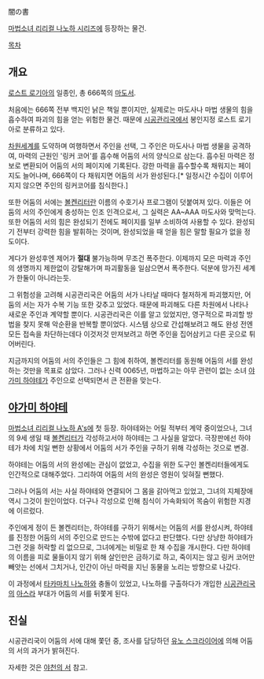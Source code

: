闇の書

[[마법소녀 리리컬 나노하 시리즈]]에 등장하는 물건.

[[목차]]

== 개요 ==
[[로스트 로기아]]의 일종인, 총 666쪽의 [[마도서]].

처음에는 666쪽 전부 백지인 낡은 책일 뿐이지만, 실제로는 마도사나 마법 생물의 힘을 흡수하여 파괴의 힘을 얻는 위험한 물건. 때문에 [[시공관리국]]에서 봉인지정 로스트 로기아로 분류하고 있다.

[[차원세계]]를 도약하며 여행하면서 주인을 선택, 그 주인은 마도사나 마법 생물을 공격하여, 마력의 근원인 '링커 코어'를 흡수해 어둠의 서의 양식으로 삼는다. 흡수된 마력은 정보로 변환되어 어둠의 서의 페이지에 기록된다. 강한 마력을 흡수할수록 채워지는 페이지도 늘어나며, 666쪽이 다 채워지면 어둠의 서가 완성된다.[* 일정시간 수집이 이루어지지 않으면 주인의 링커코어를 침식한다.]

또한 어둠의 서에는 [[볼켄리터]]란 이름의 수호기사 프로그램이 덧붙여져 있다. 이들은 어둠의 서의 주인에게 충성하는 인조 인격으로서, 그 실력은 AA~AAA 마도사와 맞먹는다. 또한 어둠의 서의 힘은 완성되기 전에도 페이지를 일부 소비하여 사용할 수 있다. 완성되기 전부터 강력한 힘을 발휘하는 것이며, 완성되었을 때 얻을 힘은 말할 필요가 없을 정도이다.

게다가 완성후엔 제어가 '''절대''' 불가능하며 무조건 폭주한다. 이제까지 모은 마력과 주인의 생명까지 제한없이 강탈해가며 파괴활동을 일삼으면서 폭주한다. 덕분에 망가진 세계가 한둘이 아니라는듯.

그 위험성을 고려해 시공관리국은 어둠의 서가 나타날 때마다 철저하게 파괴했지만, 어둠의 서는 자가 수복 기능 또한 갖추고 있었다. 때문에 파괴해도 다른 차원에서 나타나 새로운 주인과 계약할 뿐이다. 시공관리국은 이를 알고 있었지만, 영구적으로 파괴할 방법을 찾지 못해 악순환을 반복할 뿐이었다. 시스템 상으로 간섭해보려고 해도 완성 전엔 모든 접속을 차단하는데다 이것저것 만져보려고 하면 주인을 집어삼키고 다른 곳으로 튀어버린다. 

지금까지의 어둠의 서의 주인들은 그 힘에 취하여, 볼켄리터를 동원해 어둠의 서를 완성하는 것만을 목표로 삼았다. 그러나 신력 0065년, 마법하고는 아무 관련이 없는 소녀 [[야가미 하야테]]가 주인으로 선택되면서 큰 전환을 맞는다.

== [[야가미 하야테]] ==
[[마법소녀 리리컬 나노하 A's]]에 첫 등장. 하야테와는 어릴 적부터 계약 중이었으나, 그녀의 9세 생일 때 [[볼켄리터]]가 각성하고서야 하야테는 그 사실을 알았다. 극장판에선 하야테가 차에 치일 뻔한 상황에서 어둠의 서가 주인을 구하기 위해 각성하는 것으로 변경. 

하야테는 어둠의 서의 완성에는 관심이 없었고, 수집을 위한 도구인 볼켄리터들에게도 인간적으로 대해주었다. 그리하여 어둠의 서의 완성은 영원이 잊혀질 뻔했다.

그러나 어둠의 서는 사실 하야테와 연결되어 그 몸을 갉아먹고 있었고, 그녀의 지체장애 역시 그것이 원인이었다. 더구나 각성으로 인해 침식이 가속화되어 목숨이 위험한 지경에 이르렀다.

주인에게 정이 든 볼켄리터는, 하야테를 구하기 위해서는 어둠의 서를 완성시켜, 하야테를 진정한 어둠의 서의 주인으로 만드는 수밖에 없다고 판단했다. 다만 상냥한 하야테가 그런 것을 허락할 리 없으므로, 그녀에게는 비밀로 한 채 수집을 개시한다. 다만 하야테의 이름을 피로 물들이지 않기 위해 살인만은 금하기로 하고, 죽이지는 않고 링커 코어만 빼앗는 선에서 그치거나, 인간이 아닌 마력을 지닌 동물을 노리는 방향으로 나갔다.

이 과정에서 [[타카마치 나노하]]와 충돌이 있었고, 나노하를 구출하다가 개입한 [[시공관리국]]의 [[아스라]] 부대가 어둠의 서를 뒤쫓게 된다.

== 진실 ==
시공관리국이 어둠의 서에 대해 쫓던 중, 조사를 담당하던 [[유노 스크라이어]]에 의해 어둠의 서의 과거가 밝혀진다.

자세한 것은 [[야천의 서]] 참고.
